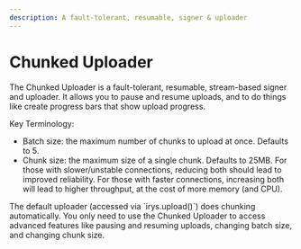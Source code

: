```yaml
---
description: A fault-tolerant, resumable, signer & uploader
---
```



# Chunked Uploader

The Chunked Uploader is a fault-tolerant, resumable, stream-based signer and uploader. It allows you to pause and resume uploads, and to do things like create progress bars that show upload progress.


Key Terminology:

- Batch size:  the maximum number of chunks to upload at once. Defaults to 5.
- Chunk size: the maximum size of a single chunk. Defaults to 25MB. For those with slower/unstable connections, reducing both should lead to improved reliability. For those with faster connections, increasing both will lead to higher throughput, at the cost of more memory (and CPU).

<Callout type="info" emoji="ℹ️">
	The default uploader (accessed via `irys.upload()`) does chunking automatically. You only need to use the Chunked
	Uploader to access advanced features like pausing and resuming uploads, changing batch size, and changing chunk size.
</Callout>
